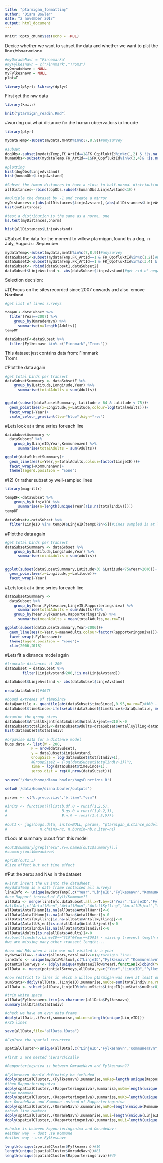 ```yaml
---
title: "ptarmigan_formatting"
author: "Diana Bowler"
date: "2 november 2017"
output: html_document
---
```


```r

knitr::opts_chunk$set(echo = TRUE)

```

Decide whether we want to subset the data and whether we want to plot the lines/observations

```r

#myOmradeNavn = "Finnemarka"
#myFylkesnavn = c("Finnmark","Troms")
myOmradeNavn = NULL
myFylkesnavn = NULL
plot=T

library(plyr); library(dplyr)

```

First get the raw data

```r

library(knitr)

knit("ptarmigan_readin.Rmd")

```


#working out what distance for the human observations to include
```r

library(plyr)

mydataTemp<-subset(mydata,month%in%c(7,8,9))#anysurvey

#subset
dogObs<-subset(mydataTemp,FK_ArtId==1&FK_OppfluktId%in%c(1,2) & !is.na(LinjeAvstand) & LinjeAvstand<500)
humanObs<-subset(mydataTemp,FK_ArtId==1&FK_OppfluktId%in%c(3,4)& !is.na(LinjeAvstand) & LinjeAvstand<500)

#plotting
hist(dogObs$LinjeAvstand)
hist(humanObs$LinjeAvstand)

#Subset the human distances to have a close to half-normal distribution of distances
allDistances<-rbind(dogObs,subset(humanObs,LinjeAvstand<10))

#multiple the dataset by -1 and create a mirror
myDistances<-c(abs(allDistances$LinjeAvstand),(abs(allDistances$LinjeAvstand)*-1))
hist(myDistances)

#test a distribution is the same as a norma, one
ks.test(myDistances,pnorm)

hist(allDistances$LinjeAvstand)

```


#Subset the data for the moment to willow ptarmigan, found by a dog, in July, August or September

```r

mydataTemp<-subset(mydata,month%in%c(7,8,9))#anysurvey
dataSubset1<-subset(mydataTemp,FK_ArtId==1 & FK_OppfluktId%in%c(1,2))#willow partmigan seen and any data flushed by a dog
dataSubset2<-subset(mydataTemp,FK_ArtId==1 & FK_OppfluktId%in%c(3,4) & abs(LinjeAvstand)<10)#willow partmigan seen and any data flushed by a dog
dataSubset<- rbind(dataSubset1,dataSubset2)
dataSubset$LinjeAvstand <- abs(dataSubset$LinjeAvstand)#get rid of negative values

```


Selection decision:

#(1)Focus on the sites recorded since 2007 onwards and also remove Nordland

```r
#get list of lines surveys 

tempDF<-dataSubset %>%
  filter(Year==2007) %>%
    group_by(OmradeNavn) %>%
      summarise(n=length(Adults))
tempDF

dataSubsetF<-dataSubset %>%
  filter(Fylkesnavn %in% c("Finnmark","Troms"))

```

This dataset just contains data from: 
Finnmark             
Troms 

#Plot the data again
```r

#get total birds per transect
dataSubsetSummmary <- dataSubsetF %>%
    group_by(Latitude,Longitude,Year) %>%
      summarise(totalAdults = sum(Adults))


ggplot(subset(dataSubsetSummmary, Latitude > 64 & Latitude < 75))+
  geom_point(aes(x=Longitude,y=Latitude,colour=log(totalAdults)))+
  facet_wrap(~Year)+
  scale_colour_gradient(low="blue",high="red")

```

#Lets look at a time series for each line

```r

dataSubsetSummmary <- 
  dataSubsetF %>%
    group_by(LinjeID,Year,Kommunenavn) %>%
      summarise(totalAdults = sum(Adults))

ggplot(dataSubsetSummmary)+
  geom_line(aes(x=Year,y=totalAdults,colour=factor(LinjeID)))+
  facet_wrap(~Kommunenavn)+
  theme(legend.position = "none")

```

#(2) Or rather subset by well-sampled lines

```r
library(magrittr)

tempDF<-dataSubset %>%
    group_by(LinjeID) %>%
      summarise(n=length(unique(Year[!is.na(totalIndiv)])))
tempDF

dataSubset<-dataSubset %>%
  filter(LinjeID %in% tempDF$LinjeID[tempDF$n>5])#Lines sampled in at least 5 years

```


#Plot the data again
```r

#get total birds per transect
dataSubsetSummmary <- dataSubset %>%
    group_by(Latitude,Longitude,Year) %>%
      summarise(totalAdults = sum(Adults))


ggplot(subset(dataSubsetSummmary,Latitude>50 &Latitude<75&Year>2006))+
  geom_point(aes(x=Longitude,y=Latitude))+
  facet_wrap(~Year)

```

#Lets look at a time series for each line

```r

dataSubsetSummmary <- 
  dataSubset %>%
    group_by(Year,Fylkesnavn,LinjeID,Rapporteringsniva) %>%
      summarise(totalAdults = sum(Adults))%>%
    group_by(Year,Fylkesnavn,Rapporteringsniva) %>%
      summarise(meanAdults = mean(totalAdults,na.rm=T))

ggplot(subset(dataSubsetSummmary,Year>2006))+
  geom_line(aes(x=Year,y=meanAdults,colour=factor(Rapporteringsniva)))+
  facet_wrap(~Fylkesnavn)+
  theme(legend.position = "none")+
  xlim(2006,2018)

```

#Lets fit a distance model again

```r

#truncate distances at 200
dataSubset = dataSubset %>%
        filter(LinjeAvstand<200,!is.na(LinjeAvstand))

dataSubset$LinjeAvstand <- abs(dataSubset$LinjeAvstand)

nrow(dataSubset)#4678

#bound extremes of timeSince
dataQuantile <- quantile(abs(dataSubset$timeSince),0.95,na.rm=T)#360 - 6 hours..., probably longer than this is a new survey???
dataSubset$timeSince<-ifelse(abs(dataSubset$timeSince)>dataQuantile, median(abs(dataSubset$timeSince)), abs(dataSubset$timeSince))

#examine the group sizes
dataSubset$AntallUkjent[dataSubset$AntallUkjent==210]<-0
dataSubset$totalIndiv<-dataSubset$Adults+dataSubset$AntallKylling+dataSubset$AntallUkjent
hist(dataSubset$totalIndiv)

#organise data for a distance model
bugs.data <- list(W = 200,
            N = nrow(dataSubset),
            y = dataSubset$LinjeAvstand,
            GroupSize = log(dataSubset$totalIndiv+1),
            #GroupSize2 = (log(dataSubset$totalIndiv+1))^2,
            Time = log(dataSubset$timeSince+1),
            zeros.dist = rep(0,nrow(dataSubset)))

source('/data/home/diana.bowler/bugsFunctions.R')

setwd('/data/home/diana.bowler/outputs')

params <- c("b.group.size","b.time","esw")
  
#inits <- function(){list(b.df.0 = runif(1,2,5), 
#                         B.gs.0 = runif(1,0.2,3),
#                         B.n.0 = runif(1,0.5,5))}
  
#out1 <- jags(bugs.data, inits=NULL, params, "ptarmigan_distance_model.txt", n.thin=nt,
#               n.chains=nc, n.burnin=nb,n.iter=ni)

```

#Look at summary ouput from this model

```r
#out1$summary[grepl("esw",row.names(out1$summary)),]
#summary(out1$mean$esw)

#print(out1,3)
#Size effect but not time effect

```

#Put the zeros and NAs in the dataset

```r

#First insert the 0s into the datasheet
#mydataTemp is a data frame contained all surveys
lineInfo <- unique(mydataTemp[,c("Year","LinjeID","Fylkesnavn","Kommunenavn","OmradeNavn","OmradeID","Rapporteringsniva","TakseringID","Date","Year","month","Time","startTime","timeSince","LengdeTaksert")])
#use Rapport instead of Fylk/Kommune??
allData <- merge(lineInfo,dataSubset,all.x=T,by=c("Year","LinjeID","Fylkesnavn","Kommunenavn","OmradeNavn","OmradeID","Rapporteringsniva","TakseringID","Date","Year","month","Time","startTime","timeSince","LengdeTaksert"))
#allData[,c("AntallHann","AntallHunn","AntallKylling","AntallUkjent","totalIndiv","Adults")])<-0#wont work??
allData$AntallHann[is.na(allData$AntallHann)]<-0
allData$AntallHunn[is.na(allData$AntallHunn)]<-0
allData$AntallKylling[is.na(allData$AntallKylling)]<-0
allData$AntallUkjent[is.na(allData$AntallUkjent)]<-0
allData$totalIndiv[is.na(allData$totalIndiv)]<-0
allData$Adults[is.na(allData$Adults)]<-0
#subset(lineInfo,LinjeID=="816"&Year==2001) - missing transect length data
#we are missing many other transect lengths...

#now add NAs when a site was not visited in a year
mydataWillow<-subset(allData,totalIndiv>0)#ptarmigan lines
lineInfo <- unique(mydataWillow[,c("LinjeID","Fylkesnavn","Kommunenavn","OmradeNavn","OmradeID","Rapporteringsniva")])
potentialSurveys <- ldply(unique(mydataWillow$Year),function(x)cbind(Year=x,lineInfo))
allData <- merge(potentialSurveys,allData,by=c("Year","LinjeID","Fylkesnavn","Kommunenavn","OmradeNavn","OmradeID","Rapporteringsniva"),all.x=T)

#now restrict to lines in which a willow ptarmigan was seen at least once
sumStats<-ddply(allData,.(LinjeID),summarise,nuObs=sum(totalIndiv,na.rm=T))
allData <- subset(allData,LinjeID%in%sumStats$LinjeID[sumStats$nuObs>0])

#trim white space
allData$Fylkesnavn<-trim(as.character(allData$Fylkesnavn))
summary(allData$totalIndiv)

#check we have an even data frame
ddply(allData,.(Year),summarise,nuLines=length(unique(LinjeID)))
#725 lines

save(allData,file="allData.RData")

```
```r

#Explore the spatial structure

spatialCluster<-unique(allData[,c("LinjeID","Fylkesnavn","Kommunenavn","OmradeNavn","Rapporteringsniva")])

#first 3 are nested hierarchically

#Rapporteringsniva is between OmradeNavn and Fylkesnavn??

#Fylkesnavn should definately be included
ddply(spatialCluster,.(Fylkesnavn),summarise,nuRap=length(unique(Rapporteringsniva)))
#then Rapporteringsniva
ddply(spatialCluster,.(Rapporteringsniva),summarise,nuOm=length(unique(OmradeNavn)))#most Rapporteringsniva have 1 o 2 OmradeNavn
#then Kommune
ddply(spatialCluster,.(Rapporteringsniva),summarise,nuKo=length(unique(Kommunenavn)))#most Rapporteringsniva have 1 or 2 Kommunenavn
#or OmradeNavn and Kommune instead of Rapporteringsniva
ddply(spatialCluster,.(OmradeNavn),summarise,nuKo=length(unique(Kommunenavn)))#most OmradeNavn have 1 Kommunenavn
#check line numbers
ddply(spatialCluster,.(OmradeNavn),summarise,nuLi=length(unique(LinjeID)))#most OmradeNavn have multiple lines
ddply(spatialCluster,.(Rapporteringsniva),summarise,nuLi=length(unique(LinjeID)))#most Rapporteringsniva have multiple lines

#choice is between Rapporteringsniva and OmradeNavn
#either way  - dont use Kommune
#either way - use Fylkesnavn

length(unique(spatialCluster$Fylkesnavn))#10
length(unique(spatialCluster$OmradeNavn))#81
length(unique(spatialCluster$Rapporteringsniva))#40

```
